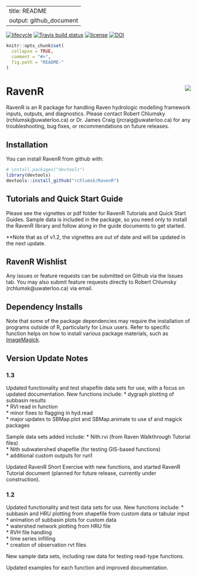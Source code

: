
---
title: README
output: github_document
---

[![lifecycle](https://img.shields.io/badge/lifecycle-experimental-orange.svg)](https://www.tidyverse.org/lifecycle/#experimental) [![Travis build status](https://travis-ci.org/rchlumsk/RavenR.svg?branch=master)](https://travis-ci.org/rchlumsk/RavenR)
[![license](https://img.shields.io/badge/license-GPL3-lightgrey.svg)](https://choosealicense.com/)
[![DOI](https://zenodo.org/badge/DOI/10.5281/zenodo.3468442.svg)](https://doi.org/10.5281/zenodo.3468442)


```r
knitr::opts_chunk$set(
  collapse = TRUE,
  comment = "#>",
  fig.path = "README-"
)
```

# RavenR <img src="man/figures/RavenR_logo.png" align="right" />

RavenR is an R package for handling Raven hydrologic modelling framework inputs, outputs, and diagnostics. Please contact Robert Chlumsky (rchlumsk@uwaterloo.ca) or Dr. James Craig (jrcraig@uwaterloo.ca) for any troubleshooting, bug fixes, or recommendations on future releases.

## Installation

You can install RavenR from github with:

```r
# install.packages("devtools")
library(devtools)
devtools::install_github("rchlumsk/RavenR")
```

## Tutorials and Quick Start Guide

Please see the vignettes or pdf folder for RavenR Tutorials and Quick Start Guides. Sample data is included in the package, so you need only to install the RavenR library and follow along in the guide documents to get started.

**Note that as of v1.2, the vignettes are out of date and will be updated in the next update.

## RavenR Wishlist

Any issues or feature requests can be submitted on Github via the Issues tab. You may also submit feature requests directly to Robert Chlumsky (rchlumsk@uwaterloo.ca) via email.

## Dependency Installs

Note that some of the package dependencies may require the installation of programs outside of R, particularly for Linux users. Refer to specific function helps on how to install various package materials, such as [ImageMagick](https://www.imagemagick.org/script/download.php). 

## Version Update Notes

### 1.3

Updated functionality and test shapefile data sets for use, with a focus on updated documentation. New functions include:
* dygraph plotting of subbasin results  
* RVI read in function  
* minor fixes to flagging in hyd.read  
* major updates to SBMap.plot and SBMap.animate to use sf and magick packages  

Sample data sets added include:
* Nith.rvi (from Raven Walkthrough Tutorial files)  
* Nith subwatershed shapefile (for testing GIS-based functions)  
* additional custom outputs for run1  

Updated RavenR Short Exercise with new functions, and started RavenR Tutorial document (planned for future release, currently under construction).

### 1.2

Updated functionality and test data sets for use. New functions include:
* subbasin and HRU plotting from shapefile from custom data or tabular input  
* animation of subbasin plots for custom data  
* watershed network plotting from HRU file  
* RVH file handling  
* time series infilling  
* creation of observation rvt files  

New sample data sets, including raw data for testing read-type functions.

Updated examples for each function and improved documentation.


